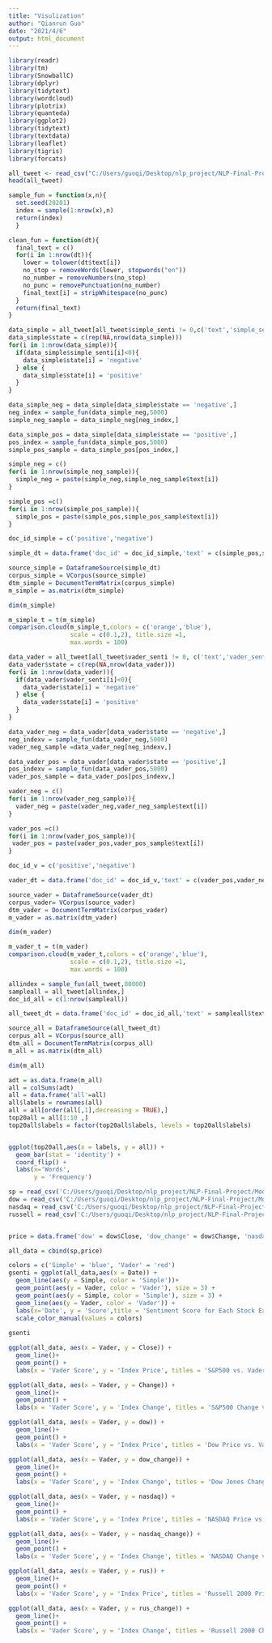 ```yaml
---
title: "Visulization"
author: "Qianrun Guo"
date: "2021/4/6"
output: html_document
---
```


```r
library(readr)
library(tm)
library(SnowballC)
library(dplyr)
library(tidytext)
library(wordcloud)
library(plotrix)
library(quanteda)
library(ggplot2)
library(tidytext)
library(textdata)
library(leaflet)
library(tigris)
library(forcats)
```

```r
all_tweet <- read_csv("C:/Users/guoqi/Desktop/nlp_project/NLP-Final-Project/graphs/clean_data_1.csv")
head(all_tweet)
```

```r

sample_fun = function(x,n){
  set.seed(20201)
  index = sample(1:nrow(x),n)
  return(index)
  }
```
```r
clean_fun = function(dt){
  final_text = c()
  for(i in 1:nrow(dt)){
    lower = tolower(dt$text[i])
    no_stop = removeWords(lower, stopwords("en"))
    no_number = removeNumbers(no_stop)
    no_punc = removePunctuation(no_number)
    final_text[i] = stripWhitespace(no_punc)
  }
  return(final_text)
}
```


```r
data_simple = all_tweet[all_tweet$simple_senti != 0,c('text','simple_senti')]
data_simple$state = c(rep(NA,nrow(data_simple)))
for(i in 1:nrow(data_simple)){
  if(data_simple$simple_senti[i]<0){
    data_simple$state[i] = 'negative'
  } else {
    data_simple$state[i] = 'positive'
  }
}
```
```r
data_simple_neg = data_simple[data_simple$state == 'negative',]
neg_index = sample_fun(data_simple_neg,5000)
simple_neg_sample = data_simple_neg[neg_index,]

data_simple_pos = data_simple[data_simple$state == 'positive',]
pos_index = sample_fun(data_simple_pos,5000)
simple_pos_sample = data_simple_pos[pos_index,]

simple_neg = c()
for(i in 1:nrow(simple_neg_sample)){
  simple_neg = paste(simple_neg,simple_neg_sample$text[i])
}

simple_pos =c()
for(i in 1:nrow(simple_pos_sample)){
  simple_pos = paste(simple_pos,simple_pos_sample$text[i])
}
```

```r
doc_id_simple = c('positive','negative')

simple_dt = data.frame('doc_id' = doc_id_simple,'text' = c(simple_pos,simple_neg))

source_simple = DataframeSource(simple_dt)
corpus_simple = VCorpus(source_simple)
dtm_simple = DocumentTermMatrix(corpus_simple)
m_simple = as.matrix(dtm_simple)

dim(m_simple)
```
```r
m_simple_t = t(m_simple)
comparison.cloud(m_simple_t,colors = c('orange','blue'),
                 scale = c(0.1,2), title.size =1,
                 max.words = 100)
```










```r
data_vader = all_tweet[all_tweet$vader_senti != 0, c('text','vader_senti')]
data_vader$state = c(rep(NA,nrow(data_vader)))
for(i in 1:nrow(data_vader)){
  if(data_vader$vader_senti[i]<0){
    data_vader$state[i] = 'negative'
  } else {
    data_vader$state[i] = 'positive'
  }
}
```
```r
data_vader_neg = data_vader[data_vader$state == 'negative',]
neg_indexv = sample_fun(data_vader_neg,5000)
vader_neg_sample =data_vader_neg[neg_indexv,]

data_vader_pos = data_vader[data_vader$state == 'positive',]
pos_indexv = sample_fun(data_vader_pos,5000)
vader_pos_sample = data_vader_pos[pos_indexv,]

vader_neg = c()
for(i in 1:nrow(vader_neg_sample)){
  vader_neg = paste(vader_neg,vader_neg_sample$text[i])
}

vader_pos =c()
for(i in 1:nrow(vader_pos_sample)){
 vader_pos = paste(vader_pos,vader_pos_sample$text[i])
}
```

```r
doc_id_v = c('positive','negative')

vader_dt = data.frame('doc_id' = doc_id_v,'text' = c(vader_pos,vader_neg))

source_vader = DataframeSource(vader_dt)
corpus_vader= VCorpus(source_vader)
dtm_vader = DocumentTermMatrix(corpus_vader)
m_vader = as.matrix(dtm_vader)

dim(m_vader)
```
```r
m_vader_t = t(m_vader)
comparison.cloud(m_vader_t,colors = c('orange','blue'),
                 scale = c(0.1,2), title.size =1,
                 max.words = 100)
```







```r
allindex = sample_fun(all_tweet,80000)
sampleall = all_tweet[allindex,]
doc_id_all = c(1:nrow(sampleall))

all_tweet_dt = data.frame('doc_id' = doc_id_all,'text' = sampleall$text)

source_all = DataframeSource(all_tweet_dt)
corpus_all = VCorpus(source_all)
dtm_all = DocumentTermMatrix(corpus_all)
m_all = as.matrix(dtm_all)

dim(m_all)
```

```r
adt = as.data.frame(m_all)
all = colSums(adt)
all = data.frame('all'=all)
all$labels = rownames(all)
all = all[order(all[,1],decreasing = TRUE),]
top20all = all[1:10 ,]
top20all$labels = factor(top20all$labels, levels = top20all$labels)


ggplot(top20all,aes(x = labels, y = all)) + 
  geom_bar(stat = 'identity') +
  coord_flip() +
  labs(x='Words',
       y = 'Frequency')
```







```r
sp = read_csv('C:/Users/guoqi/Desktop/nlp_project/NLP-Final-Project/Modeling/Models/sp_500.csv')
dow = read_csv('C:/Users/guoqi/Desktop/nlp_project/NLP-Final-Project/Modeling/Models/dow.csv')
nasdaq = read_csv('C:/Users/guoqi/Desktop/nlp_project/NLP-Final-Project/Modeling/Models/nasdaq.csv')
russell = read_csv('C:/Users/guoqi/Desktop/nlp_project/NLP-Final-Project/Modeling/Models/russell.csv')


price = data.frame('dow' = dow$Close, 'dow_change' = dow$Change, 'nasdaq'= nasdaq$Close, 'nasdaq_change' = nasdaq$Change,'rus' = russell$Close, 'rus_change' = russell$Change)

all_data = cbind(sp,price)
```

```r
colors = c('Simple' = 'blue', 'Vader' = 'red')
gsenti = ggplot(all_data,aes(x = Date)) + 
  geom_line(aes(y = Simple, color = 'Simple'))+
  geom_point(aes(y = Vader, color = 'Vader'), size = 3) +
  geom_point(aes(y = Simple, color = 'Simple'), size = 3) +
  geom_line(aes(y = Vader, color = 'Vader')) + 
  labs(x='Date', y = 'Score',title = 'Sentiment Score for Each Stock Exchange Day',color = 'Legend')+
  scale_color_manual(values = colors)
  
gsenti
```


```r
ggplot(all_data, aes(x = Vader, y = Close)) + 
  geom_line()+
  geom_point() + 
  labs(x = 'Vader Score', y = 'Index Price', titles = 'S&P500 vs. Vader Score')
```


```r
ggplot(all_data, aes(x = Vader, y = Change)) + 
  geom_line()+
  geom_point() + 
  labs(x = 'Vader Score', y = 'Index Change', titles = 'S&P500 Change vs. Vader Score')
```


```r
ggplot(all_data, aes(x = Vader, y = dow)) + 
  geom_line()+
  geom_point() + 
  labs(x = 'Vader Score', y = 'Index Price', titles = 'Dow Price vs. Vader Score')
```
```r
ggplot(all_data, aes(x = Vader, y = dow_change)) + 
  geom_line()+
  geom_point() + 
  labs(x = 'Vader Score', y = 'Index Change', titles = 'Dow Jones Change vs. Vader Score')
```



```r
ggplot(all_data, aes(x = Vader, y = nasdaq)) + 
  geom_line()+
  geom_point() + 
  labs(x = 'Vader Score', y = 'Index Price', titles = 'NASDAQ Price vs. Vader Score')
```
```r
ggplot(all_data, aes(x = Vader, y = nasdaq_change)) + 
  geom_line()+
  geom_point() + 
  labs(x = 'Vader Score', y = 'Index Change', titles = 'NASDAQ Change vs. Vader Score')
```

```r
ggplot(all_data, aes(x = Vader, y = rus)) + 
  geom_line()+
  geom_point() + 
  labs(x = 'Vader Score', y = 'Index Price', titles = 'Russell 2000 Price vs. Vader Score')
```
```r
ggplot(all_data, aes(x = Vader, y = rus_change)) + 
  geom_line()+
  geom_point() + 
  labs(x = 'Vader Score', y = 'Index Change', titles = 'Russell 2000 Change vs. Vader Score')
```